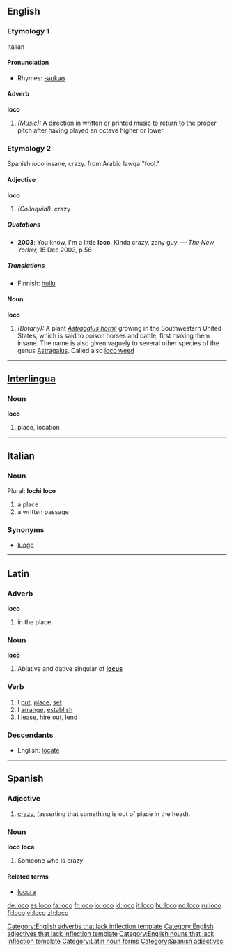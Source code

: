 ==English==

===Etymology 1===
Italian

{{rfc-level|check placement of Pronunciation}}

====Pronunciation====
*Rhymes: [[Rhymes:English:-əʊkəʊ|-əʊkəʊ]]

====Adverb====
'''loco'''[[Category:English adverbs that lack inflection template]]

# ''(Music):'' A direction in written or printed music to return to the proper pitch after having played an octave higher or lower

===Etymology 2===
Spanish ''loco'' insane, crazy.  from  Arabic lawqa "fool."

====Adjective====
'''loco'''[[Category:English adjectives that lack inflection template]]

# ''(Colloquial):'' crazy

=====Quotations=====
*'''2003''': You know, I'm a little '''loco'''.  Kinda crazy, zany guy. &mdash; ''The New Yorker,'' 15 Dec 2003, p.56

=====Translations=====
*Finnish: [[hullu]]

====Noun====
'''loco'''[[Category:English nouns that lack inflection template]]

# ''(Botany):'' A plant ''[[Astragalus hornii]]'' growing in the Southwestern United States, which is said to poison horses and cattle, first making them insane. The name is also given vaguely to several other species of the genus [[Astragalus]]. Called also [[loco weed]]

----

==[[Interlingua]]==

===Noun===
'''loco'''

# place, location

----

==Italian==

===Noun===
Plural: '''lochi'''
'''loco'''

# a place
# a written passage

===Synonyms===
*[[luogo]]

----

==Latin==

===Adverb===
'''loco'''

# {{rfv-sense}} in the place

===Noun===
'''locō'''

# Ablative and dative singular of '''[[locus]]'''

===Verb===
{{la-verb|loco|locō|locare|locāre|locavi|locāvī|locatum|locātum}}

# I [[put]], [[place]], [[set]]
# I [[arrange]], [[establish]]
# I [[lease]], [[hire]] out, [[lend]]

{{la-inflec-are|loc}}

===Descendants===
*English: [[locate]]

[[Category:Latin noun forms]]

----

==Spanish==

===Adjective===
{{es-adj|f=loca}}

# [[crazy]], (asserting that something is out of place in the head).

===Noun===
'''loco''' {{m}} '''loca''' {{f}}

# Someone who is crazy

====Related terms====
* [[locura]]

[[Category:Spanish adjectives]]

[[de:loco]]
[[es:loco]]
[[fa:loco]]
[[fr:loco]]
[[io:loco]]
[[id:loco]]
[[it:loco]]
[[hu:loco]]
[[no:loco]]
[[ru:loco]]
[[fi:loco]]
[[vi:loco]]
[[zh:loco]]
